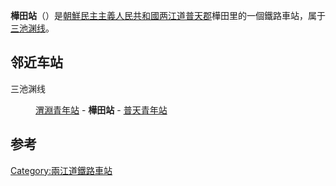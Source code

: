 {{unreferenced|time=2015-03-04T14:00:21+00:00}}
{{朝鮮半島車站資訊
|公司色 = blue
|文字色 = 
|站名 = 樺田站
|圖片 = 
|pxl = 
|圖片說明 =
|前一站 = [[渭渊青年站|渭渊青年]]
|前一站距離 = 
|後一站距離 = 
|後一站 = [[普天青年站|普天青年]]
|所屬路線 = [[三池渊线|三池渊线]]
|距離 = 
|起點站 = [[渭渊青年站|渭渊青年]]
|諺文 = 화전역
|朝鮮漢字 = 樺田驛
|文觀部式 = 
|馬-賴式 = Hwajŏn-yŏk
|副站名 = 
|車站編號 = 
|停站路線數 = 
|所屬公司 = [[朝鮮民主主義人民共和國鐵道省|朝鮮民主主義人民共和國鐵道省]]
|所在地 =[[两江道|两江道]][[普天郡|普天郡]]樺田里
|車站構造 = 地面车站
|月台配置 = 
|啟用年月日 =
|廢站年月日 = 
|上下車人次 = 
|統計年度 = 
|轉車 = 
|備註 = 
|全寬備註 = 
}}

'''樺田站'''（{{lang-ko|화전역}}）是[[朝鮮民主主義人民共和國|朝鮮民主主義人民共和國]][[两江道|两江道]][[普天郡|普天郡]]樺田里的一個鐵路車站，属于[[三池渊线|三池渊线]]。

==邻近车站==
三池渊线
:[[渭淵青年站|渭淵青年站]] - '''樺田站''' - [[普天青年站|普天青年站]]

==参考==
{{reflist}}

{{朝鲜铁路小作品}}

{{三池渊线}}

[[Category:兩江道鐵路車站|Category:兩江道鐵路車站]]